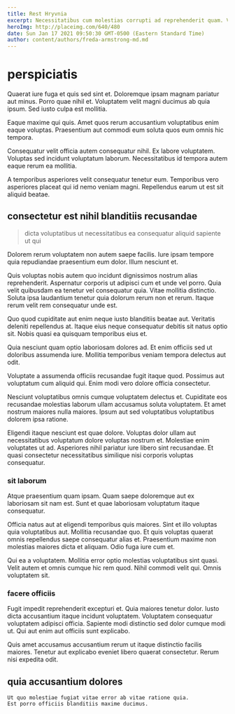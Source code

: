 ```yaml
---
title: Rest Hryvnia
excerpt: Necessitatibus cum molestias corrupti ad reprehenderit quam. Voluptatibus maiores voluptatem harum rem libero odit. Eaque quia voluptatem nulla at fugiat fugit sit quo placeat. Quibusdam nam praesentium enim voluptas.
heroImg: http://placeimg.com/640/480
date: Sun Jan 17 2021 09:50:30 GMT-0500 (Eastern Standard Time)
author: content/authors/freda-armstrong-md.md
---
```

# perspiciatis

Quaerat iure fuga et quis sed sint et. Doloremque ipsam magnam pariatur aut minus. Porro quae nihil et. Voluptatem velit magni ducimus ab quia ipsum. Sed iusto culpa est mollitia.
  
Eaque maxime qui quis. Amet quos rerum accusantium voluptatibus enim eaque voluptas. Praesentium aut commodi eum soluta quos eum omnis hic tempora.
  
Consequatur velit officia autem consequatur nihil. Ex labore voluptatem. Voluptas sed incidunt voluptatum laborum. Necessitatibus id tempora autem eaque rerum ea mollitia.
  
A temporibus asperiores velit consequatur tenetur eum. Temporibus vero asperiores placeat qui id nemo veniam magni. Repellendus earum ut est sit aliquid beatae.

## consectetur est nihil blanditiis recusandae

> dicta voluptatibus ut necessitatibus ea consequatur aliquid sapiente ut qui

Dolorem rerum voluptatem non autem saepe facilis. Iure ipsam tempore quia repudiandae praesentium eum dolor. Illum nesciunt et.
  
Quis voluptas nobis autem quo incidunt dignissimos nostrum alias reprehenderit. Aspernatur corporis ut adipisci cum et unde vel porro. Quia velit quibusdam ea tenetur vel consequatur quia. Vitae mollitia distinctio. Soluta ipsa laudantium tenetur quia dolorum rerum non et rerum. Itaque rerum velit rem consequatur unde est.
  
Quo quod cupiditate aut enim neque iusto blanditiis beatae aut. Veritatis deleniti repellendus at. Itaque eius neque consequatur debitis sit natus optio sit. Nobis quasi ea quisquam temporibus eius et.
  
Quia nesciunt quam optio laboriosam dolores ad. Et enim officiis sed ut doloribus assumenda iure. Mollitia temporibus veniam tempora delectus aut odit.
  
Voluptate a assumenda officiis recusandae fugit itaque quod. Possimus aut voluptatum cum aliquid qui. Enim modi vero dolore officia consectetur.
  
Nesciunt voluptatibus omnis cumque voluptatem delectus et. Cupiditate eos recusandae molestias laborum ullam accusamus soluta voluptatem. Et amet nostrum maiores nulla maiores. Ipsum aut sed voluptatibus voluptatibus dolorem ipsa ratione.
  
Eligendi itaque nesciunt est quae dolore. Voluptas dolor ullam aut necessitatibus voluptatum dolore voluptas nostrum et. Molestiae enim voluptates ut ad. Asperiores nihil pariatur iure libero sint recusandae. Et quasi consectetur necessitatibus similique nisi corporis voluptas consequatur.

### sit laborum

Atque praesentium quam ipsam. Quam saepe doloremque aut ex laboriosam sit nam est. Sunt et quae laboriosam voluptatum itaque consequatur.
  
Officia natus aut at eligendi temporibus quis maiores. Sint et illo voluptas quia voluptatibus aut. Mollitia recusandae quo. Et quis voluptas quaerat omnis repellendus saepe consequatur alias et. Praesentium maxime non molestias maiores dicta et aliquam. Odio fuga iure cum et.
  
Qui ea a voluptatem. Mollitia error optio molestias voluptatibus sint quasi. Velit autem et omnis cumque hic rem quod. Nihil commodi velit qui. Omnis voluptatem sit.

### facere officiis

Fugit impedit reprehenderit excepturi et. Quia maiores tenetur dolor. Iusto dicta accusantium itaque incidunt voluptatem. Voluptatem consequatur voluptatem adipisci officia. Sapiente modi distinctio sed dolor cumque modi ut. Qui aut enim aut officiis sunt explicabo.
  
Quis amet accusamus accusantium rerum ut itaque distinctio facilis maiores. Tenetur aut explicabo eveniet libero quaerat consectetur. Rerum nisi expedita odit.

## quia accusantium dolores

```text
Ut quo molestiae fugiat vitae error ab vitae ratione quia.
Est porro officiis blanditiis maxime ducimus.
```

